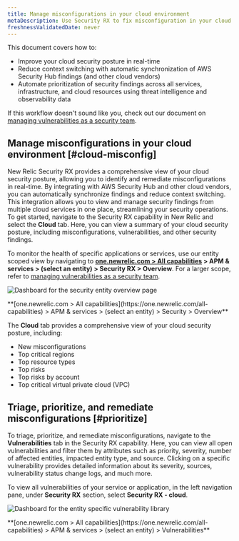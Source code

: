 ```yaml
---
title: Manage misconfigurations in your cloud environment
metaDescription: Use Security RX to fix misconfiguration in your cloud environment.
freshnessValidatedDate: never
---
```


This document covers how to:

* Improve your cloud security posture in real-time 
* Reduce context switching with automatic synchronization of AWS Security Hub findings (and other cloud vendors)
* Automate prioritization of security findings across all services, infrastructure, and cloud resources using threat intelligence and observability data

If this workflow doesn't sound like you, check out our document on [managing vulnerabilities as a security team](/docs/vulnerability-management/security-workflow-cloud-misconfig).

## Manage misconfigurations in your cloud environment [#cloud-misconfig]
New Relic Security RX provides a comprehensive view of your cloud security posture, allowing you to identify and remediate misconfigurations in real-time. By integrating with AWS Security Hub and other cloud vendors, you can automatically synchronize findings and reduce context switching.
This integration allows you to view and manage security findings from multiple cloud services in one place, streamlining your security operations.
To get started, navigate to the Security RX capability in New Relic and select the **Cloud** tab. Here, you can view a summary of your cloud security posture, including misconfigurations, vulnerabilities, and other security findings.

To monitor the health of specific applications or services, use our entity scoped view by navigating to <DNT>**[one.newrelic.com > All capabilities](https://one.newrelic.com/all-capabilities) > APM & services > (select an entity) > Security RX > Overview**</DNT>. For a larger scope, refer to [managing vulnerabilities as a security team](/docs/vulnerability-management/security-workflow).

<img
  title="Entity overview"
  alt="Dashboard for the security entity overview page"
  src="/images/security_screenshot-entity_security-overview.webp"
/>

<figcaption>
  <DNT>
    **[one.newrelic.com > All capabilities](https://one.newrelic.com/all-capabilities) > APM & services > (select an entity) > Security > Overview**
  </DNT>
</figcaption>

The **Cloud** tab provides a comprehensive view of your cloud security posture, including:
* New misconfigurations
* Top critical regions
* Top resource types
* Top risks
* Top risks by account
* Top critical virtual private cloud (VPC) 


## Triage, prioritize, and remediate misconfigurations [#prioritize]

To triage, prioritize, and remediate misconfigurations, navigate to the **Vulnerabilities** tab in the Security RX capability. Here, you can view all open vulnerabilities and filter them by attributes such as priority, severity, number of affected entities, impacted entity type, and source. Clicking on a specific vulnerability provides detailed information about its severity, sources, vulnerability status change logs, and much more.

To view all vulnerabilities of your service or application, in the left navigation pane, under **Security RX** section, select <DNT>**Security RX - cloud**</DNT>.

<img
  title="Vulnerability library"
  alt="Dashboard for the entity specific vulnerability library"
  src="/images/vulnLibrary.webp"
/>

<figcaption>
  <DNT>
    **[one.newrelic.com > All capabilities](https://one.newrelic.com/all-capabilities) > APM & services > (select an entity) > Vulnerabilities**
  </DNT>
</figcaption>




